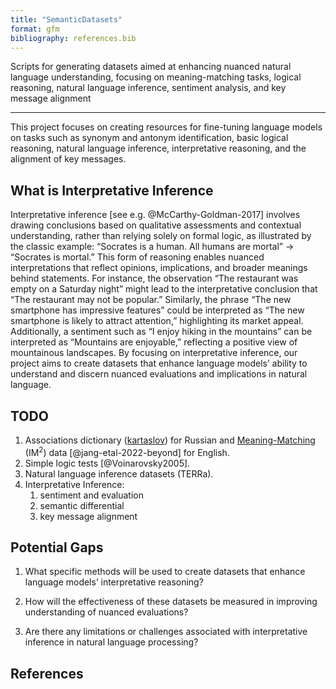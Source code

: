 ```yaml
---
title: "SemanticDatasets"
format: gfm
bibliography: references.bib
---
```


Scripts for generating datasets aimed at enhancing nuanced natural language understanding, focusing on meaning-matching tasks, logical reasoning, natural language inference, sentiment analysis, and key message alignment

--------
This project focuses on creating resources for fine-tuning language models on tasks such as synonym and antonym identification, basic logical reasoning, natural language inference, interpretative reasoning, and the alignment of key messages.

## What is Interpretative Inference

Interpretative inference [see e.g. @McCarthy-Goldman-2017] involves drawing conclusions based on qualitative assessments and contextual understanding, rather than relying solely on formal logic, as illustrated by the classic example: “Socrates is a human. All humans are mortal” → “Socrates is mortal.” This form of reasoning enables nuanced interpretations that reflect opinions, implications, and broader meanings behind statements. For instance, the observation “The restaurant was empty on a Saturday night” might lead to the interpretative conclusion that “The restaurant may not be popular.” Similarly, the phrase “The new smartphone has impressive features” could be interpreted as “The new smartphone is likely to attract attention,” highlighting its market appeal. Additionally, a sentiment such as “I enjoy hiking in the mountains” can be interpreted as “Mountains are enjoyable,” reflecting a positive view of mountainous landscapes. By focusing on interpretative inference, our project aims to create datasets that enhance language models' ability to understand and discern nuanced evaluations and implications in natural language.

## TODO

1. Associations dictionary ([kartaslov](https://github.com/dkulagin/kartaslov)) for Russian and [Meaning-Matching](https://github.com/MJ-Jang/beyond-distributional) (IM^2^) data [@jang-etal-2022-beyond] for English.
2. Simple logic tests [@Voinarovsky2005].
3. Natural language inference datasets (TERRa).
4. Interpretative Inference:
    1) sentiment and evaluation
    2) semantic differential
    3) key message alignment

## Potential Gaps

1. What specific methods will be used to create datasets that enhance language models' interpretative reasoning?

2. How will the effectiveness of these datasets be measured in improving understanding of nuanced evaluations?

3. Are there any limitations or challenges associated with interpretative inference in natural language processing?

## References

::: {#refs}
:::
